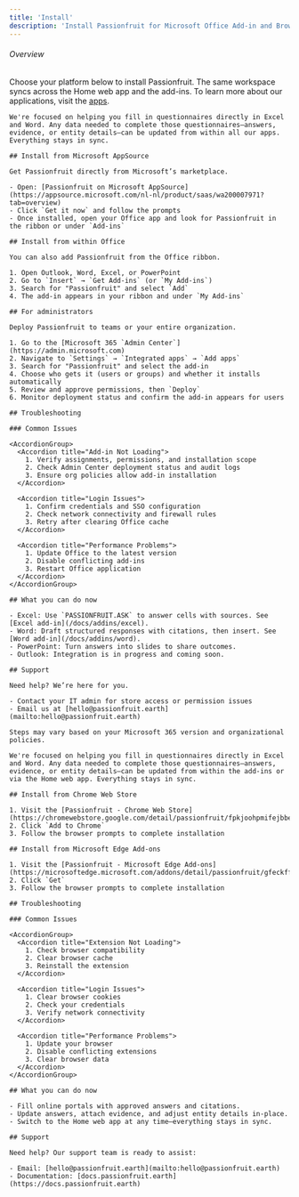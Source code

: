 ```yaml
---
title: 'Install'
description: 'Install Passionfruit for Microsoft Office Add-in and Browser Extension.'
---
```


###### Overview
 Choose your platform below to install Passionfruit. The same workspace syncs across the Home web app and the add-ins. To learn more about our applications, visit the [apps](/docs/installation/apps).


<Tabs>
  <Tab title="Microsoft Office" icon="microsoft">
    

    We're focused on helping you fill in questionnaires directly in Excel and Word. Any data needed to complete those questionnaires—answers, evidence, or entity details—can be updated from within all our apps. Everything stays in sync.

    ## Install from Microsoft AppSource

    Get Passionfruit directly from Microsoft’s marketplace.

    - Open: [Passionfruit on Microsoft AppSource](https://appsource.microsoft.com/nl-nl/product/saas/wa200007971?tab=overview)
    - Click `Get it now` and follow the prompts
    - Once installed, open your Office app and look for Passionfruit in the ribbon or under `Add-ins`

    ## Install from within Office

    You can also add Passionfruit from the Office ribbon.

    1. Open Outlook, Word, Excel, or PowerPoint
    2. Go to `Insert` → `Get Add-ins` (or `My Add-ins`)
    3. Search for "Passionfruit" and select `Add`
    4. The add-in appears in your ribbon and under `My Add-ins`

    ## For administrators

    Deploy Passionfruit to teams or your entire organization.

    1. Go to the [Microsoft 365 `Admin Center`](https://admin.microsoft.com)
    2. Navigate to `Settings` → `Integrated apps` → `Add apps`
    3. Search for "Passionfruit" and select the add-in
    4. Choose who gets it (users or groups) and whether it installs automatically
    5. Review and approve permissions, then `Deploy`
    6. Monitor deployment status and confirm the add-in appears for users

    ## Troubleshooting

    ### Common Issues

    <AccordionGroup>
      <Accordion title="Add-in Not Loading">
        1. Verify assignments, permissions, and installation scope
        2. Check Admin Center deployment status and audit logs
        3. Ensure org policies allow add-in installation
      </Accordion>
      
      <Accordion title="Login Issues">
        1. Confirm credentials and SSO configuration
        2. Check network connectivity and firewall rules
        3. Retry after clearing Office cache
      </Accordion>
      
      <Accordion title="Performance Problems">
        1. Update Office to the latest version
        2. Disable conflicting add-ins
        3. Restart Office application
      </Accordion>
    </AccordionGroup>

    ## What you can do now

    - Excel: Use `PASSIONFRUIT.ASK` to answer cells with sources. See [Excel add-in](/docs/addins/excel).
    - Word: Draft structured responses with citations, then insert. See [Word add-in](/docs/addins/word).
    - PowerPoint: Turn answers into slides to share outcomes.
    - Outlook: Integration is in progress and coming soon.

    ## Support

    Need help? We’re here for you.

    - Contact your IT admin for store access or permission issues
    - Email us at [hello@passionfruit.earth](mailto:hello@passionfruit.earth)

    Steps may vary based on your Microsoft 365 version and organizational policies.
  </Tab>

  <Tab title="Browser" icon="globe">
   

    We're focused on helping you fill in questionnaires directly in Excel and Word. Any data needed to complete those questionnaires—answers, evidence, or entity details—can be updated from within the add-ins or via the Home web app. Everything stays in sync.

    ## Install from Chrome Web Store

    1. Visit the [Passionfruit - Chrome Web Store](https://chromewebstore.google.com/detail/passionfruit/fpkjoohpmifejbbeincijlocdgadmbin)
    2. Click `Add to Chrome`
    3. Follow the browser prompts to complete installation

    ## Install from Microsoft Edge Add-ons

    1. Visit the [Passionfruit - Microsoft Edge Add-ons](https://microsoftedge.microsoft.com/addons/detail/passionfruit/gfeckffocejohonjdeglefcigndfmecn)
    2. Click `Get`
    3. Follow the browser prompts to complete installation

    ## Troubleshooting

    ### Common Issues

    <AccordionGroup>
      <Accordion title="Extension Not Loading">
        1. Check browser compatibility
        2. Clear browser cache
        3. Reinstall the extension
      </Accordion>
      
      <Accordion title="Login Issues">
        1. Clear browser cookies
        2. Check your credentials
        3. Verify network connectivity
      </Accordion>
      
      <Accordion title="Performance Problems">
        1. Update your browser
        2. Disable conflicting extensions
        3. Clear browser data
      </Accordion>
    </AccordionGroup>

    ## What you can do now

    - Fill online portals with approved answers and citations.
    - Update answers, attach evidence, and adjust entity details in-place.
    - Switch to the Home web app at any time—everything stays in sync.

    ## Support

    Need help? Our support team is ready to assist:

    - Email: [hello@passionfruit.earth](mailto:hello@passionfruit.earth)
    - Documentation: [docs.passionfruit.earth](https://docs.passionfruit.earth)
  </Tab>
</Tabs>



